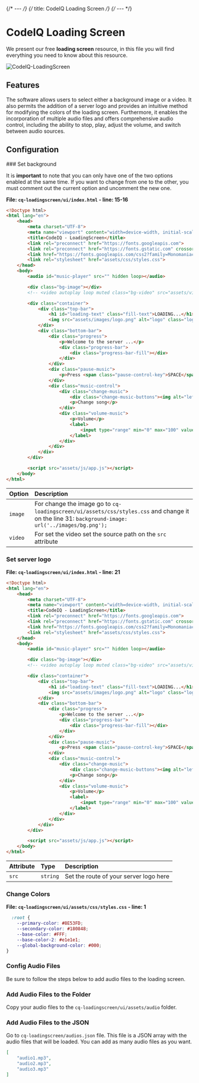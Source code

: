 {/* --- */}
{/* title: CodeIQ Loading Screen */}
{/* --- */}

# CodeIQ Loading Screen


We present our free **loading screen** resource, in this file you will find everything you need to know about this resource.

![CodeIQ-LoadingScreen](./cq-loadingscreen/assets/cq-loadingscreen.png)

## Features

The software allows users to select either a background image or a video. It also permits the addition of a server logo and provides an intuitive method for modifying the colors of the loading screen. Furthermore, it enables the incorporation of multiple audio files and offers comprehensive audio control, including the ability to stop, play, adjust the volume, and switch between audio sources.
## Configuration

<Steps>
### Set background
<Callout type="warning">

It is **important** to note that you can only have one of the two options enabled at the same time. If you want to change from one to the other, you must comment out the current option and uncomment the new one.

</Callout>

**File: `cq-loadingscreen/ui/index.html` - line: 15-16**

```html {15-16} showLineNumbers filename="index.html"
<!Doctype html>
<html lang="en">
    <head>
        <meta charset="UTF-8">
        <meta name="viewport" content="width=device-width, initial-scale=1">
        <title>CodeIQ - LoadingScreen</title>
        <link rel="preconnect" href="https://fonts.googleapis.com">
        <link rel="preconnect" href="https://fonts.gstatic.com" crossorigin>
        <link href="https://fonts.googleapis.com/css2?family=Monomaniac+One&display=swap" rel="stylesheet">
        <link rel="stylesheet" href="assets/css/styles.css">
    </head>
    <body>
        <audio id="music-player" src="" hidden loop></audio>

        <div class="bg-image"></div>
        <!-- <video autoplay loop muted class="bg-video" src="assets/video/..."></video> -->

        <div class="container">
            <div class="top-bar">
                <h1 id="loading-text" class="fill-text">LOADING...</h1>
                <img src="assets/images/logo.png" alt="logo" class="logo"> <!-- Add your logo here -->
            </div>
            <div class="bottom-bar">
                <div class="progress">
                    <p>Welcome to the server ...</p>
                    <div class="progress-bar">
                        <div class="progress-bar-fill"></div>
                    </div>
                </div>
                <div class="pause-music">
                    <p>Press <span class="pause-control-key">SPACE</span> for <span class="pause-control-status">stop</span> the music</p>
                </div>
                <div class="music-control">
                    <div class="change-music">
                        <div class="change-music-buttons"><img alt="left-control-volume" src="assets/images/left-control.svg"/> <img alt="right-control-volume" src="assets/images/right-control.svg"/></div>
                        <p>Change song</p>
                    </div>
                    <div class="volume-music">
                        <p>Volume</p>
                        <label>
                            <input type="range" min="0" max="100" value="70" class="volume-slider" >
                        </label>
                    </div>
                </div>
            </div>
        </div>

        <script src="assets/js/app.js"></script>
    </body>
</html>
```

| Option  | Description                                                                                                                                                                                                                  |
|:--------|:-----------------------------------------------------------------------------------------------------------------------------------------------------------------------------------------------------------------------------|
| `image` | For change the image go to `cq-loadingscreen/ui/assets/css/styles.css` and change it on the line 31: `background-image: url('../images/bg.png');` |
| `video` | For set the video set the source path on the `src` attribute                                                                                      |

### Set server logo

**File: `cq-loadingscreen/ui/index.html` - line: 21**

```html {21} showLineNumbers filename="index.html"
<!Doctype html>
<html lang="en">
    <head>
        <meta charset="UTF-8">
        <meta name="viewport" content="width=device-width, initial-scale=1">
        <title>CodeIQ - LoadingScreen</title>
        <link rel="preconnect" href="https://fonts.googleapis.com">
        <link rel="preconnect" href="https://fonts.gstatic.com" crossorigin>
        <link href="https://fonts.googleapis.com/css2?family=Monomaniac+One&display=swap" rel="stylesheet">
        <link rel="stylesheet" href="assets/css/styles.css">
    </head>
    <body>
        <audio id="music-player" src="" hidden loop></audio>

        <div class="bg-image"></div>
        <!-- <video autoplay loop muted class="bg-video" src="assets/video/..."></video> -->

        <div class="container">
            <div class="top-bar">
                <h1 id="loading-text" class="fill-text">LOADING...</h1>
                <img src="assets/images/logo.png" alt="logo" class="logo"> <!-- Add your logo here -->
            </div>
            <div class="bottom-bar">
                <div class="progress">
                    <p>Welcome to the server ...</p>
                    <div class="progress-bar">
                        <div class="progress-bar-fill"></div>
                    </div>
                </div>
                <div class="pause-music">
                    <p>Press <span class="pause-control-key">SPACE</span> for <span class="pause-control-status">stop</span> the music</p>
                </div>
                <div class="music-control">
                    <div class="change-music">
                        <div class="change-music-buttons"><img alt="left-control-volume" src="assets/images/left-control.svg"/> <img alt="right-control-volume" src="assets/images/right-control.svg"/></div>
                        <p>Change song</p>
                    </div>
                    <div class="volume-music">
                        <p>Volume</p>
                        <label>
                            <input type="range" min="0" max="100" value="70" class="volume-slider" >
                        </label>
                    </div>
                </div>
            </div>
        </div>

        <script src="assets/js/app.js"></script>
    </body>
</html>
```

| Attribute | Type     | Description                                          |
|:----------|:---------|:-----------------------------------------------------|
| `src`     | `string` | Set the route of your server logo here |

### Change Colors

**File: `cq-loadingscreen/ui/assets/css/styles.css` - line: 1**
```css showLineNumbers filename="styles.css"
  :root {
    --primary-color: #8E53FD;
    --secondary-color: #180848;
    --base-color: #FFF;
    --base-color-2: #e1e1e1;
    --global-background-color: #000;
}
```

### Config Audio Files

<Callout type="info">

Be sure to follow the steps below to add audio files to the loading screen.

</Callout>

<Steps>

### Add Audio Files to the Folder

Copy your audio files to the `cq-loadingscreen/ui/assets/audio` folder.

### Add Audio Files to the JSON

Go to `cq-loadingscreen/audios.json` file. This file is a JSON array with the audio files that will be loaded. You can add as many audio files as you want.

```json showLineNumbers filename="audios.json"
[
    "audio1.mp3",
    "audio2.mp3",
    "audio3.mp3"
]
```

</Steps>

</Steps>